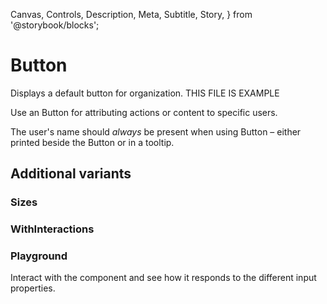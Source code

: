 
  Canvas,
  Controls,
  Description,
  Meta,
  Subtitle,
  Story,
} from '@storybook/blocks';


# Button

<Meta of={ButtonStories} />

<Subtitle>Displays a default button for organization. THIS FILE IS EXAMPLE</Subtitle>

Use an Button for attributing actions or content to specific users.

The user's name should _always_ be present when using Button – either printed beside the Button or in a tooltip.

<Canvas>
  <Story of={ButtonStories.Primary} />
</Canvas>

## Additional variants

### Sizes

<Description of={ButtonStories.Secondary} />

<Story of={ButtonStories.Secondary} />

### WithInteractions

<Description of={ButtonStories.WithInteractions} />

<Story of={ButtonStories.WithInteractions} />


### Playground

Interact with the component and see how it responds to the different input properties.

<Canvas>
  <Story of={ButtonStories.Controls} />
</Canvas>

<Controls of={ButtonStories.Controls} />